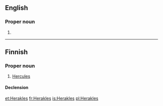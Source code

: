 {{also|Hêraklês}}
==English==

===Proper noun===
{{en-proper noun}}

# {{alternative spelling of|[[Heracles]]}}

----

==Finnish==

===Proper noun===
{{infl|fi|proper noun}}

# {{Greek mythology|lang=fi}} [[Hercules]]

====Declension====
{{fi-decl-vieras|Herakl|||e|nopl=1}}

[[et:Herakles]]
[[fr:Herakles]]
[[is:Herakles]]
[[pl:Herakles]]